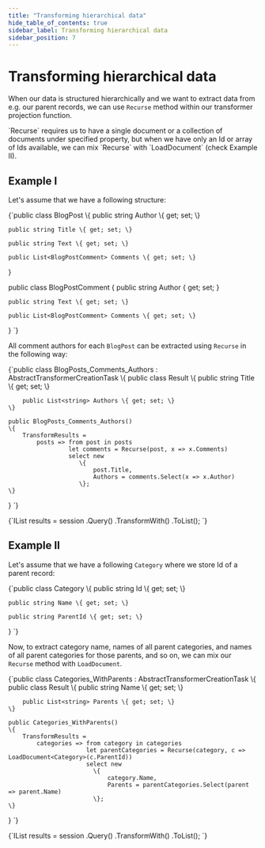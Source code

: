 ```yaml
---
title: "Transforming hierarchical data"
hide_table_of_contents: true
sidebar_label: Transforming hierarchical data
sidebar_position: 7
---
```



# Transforming hierarchical data

When our data is structured hierarchically and we want to extract data from e.g. our parent records, we can use `Recurse` method within our transformer projection function.

<Admonition type="info" title="">
`Recurse` requires us to have a single document or a collection of documents under specified property, but when we have only an Id or array of Ids available, we can mix `Recurse` with `LoadDocument` (check Example II).
</Admonition>

## Example I

Let's assume that we have a following structure:

<TabItem value="transformers_4" label="transformers_4">
<CodeBlock language="csharp">
{`public class BlogPost
\{
	public string Author \{ get; set; \}

	public string Title \{ get; set; \}

	public string Text \{ get; set; \}

	public List<BlogPostComment> Comments \{ get; set; \}
\}

public class BlogPostComment
\{
	public string Author \{ get; set; \}

	public string Text \{ get; set; \}

	public List<BlogPostComment> Comments \{ get; set; \}
\}
`}
</CodeBlock>
</TabItem>

All comment authors for each `BlogPost` can be extracted using `Recurse` in the following way:

<TabItem value="transformers_5" label="transformers_5">
<CodeBlock language="csharp">
{`public class BlogPosts_Comments_Authors : AbstractTransformerCreationTask<BlogPost>
\{
	public class Result
	\{
		public string Title \{ get; set; \}

		public List<string> Authors \{ get; set; \}
	\}

	public BlogPosts_Comments_Authors()
	\{
		TransformResults =
			posts => from post in posts
					 let comments = Recurse(post, x => x.Comments)
					 select new
						\{
							post.Title,
							Authors = comments.Select(x => x.Author)
						\};
	\}
\}
`}
</CodeBlock>
</TabItem>

<TabItem value="transformers_6" label="transformers_6">
<CodeBlock language="csharp">
{`IList<BlogPosts_Comments_Authors.Result> results = session
	.Query<BlogPost>()
	.TransformWith<BlogPosts_Comments_Authors, BlogPosts_Comments_Authors.Result>()
	.ToList();
`}
</CodeBlock>
</TabItem>

## Example II

Let's assume that we have a following `Category` where we store Id of a parent record:

<TabItem value="transformers_1" label="transformers_1">
<CodeBlock language="csharp">
{`public class Category
\{
	public string Id \{ get; set; \}

	public string Name \{ get; set; \}

	public string ParentId \{ get; set; \}
\}
`}
</CodeBlock>
</TabItem>

Now, to extract category name, names of all parent categories, and names of all parent categories for those parents, and so on, we can mix our `Recurse` method with `LoadDocument`.

<TabItem value="transformers_2" label="transformers_2">
<CodeBlock language="csharp">
{`public class Categories_WithParents : AbstractTransformerCreationTask<Category>
\{
	public class Result
	\{
		public string Name \{ get; set; \}

		public List<string> Parents \{ get; set; \}
	\}

	public Categories_WithParents()
	\{
		TransformResults =
			categories => from category in categories
						  let parentCategories = Recurse(category, c => LoadDocument<Category>(c.ParentId))
						  select new
							\{
								category.Name,
								Parents = parentCategories.Select(parent => parent.Name)
							\};
	\}
\}
`}
</CodeBlock>
</TabItem>

<TabItem value="transformers_3" label="transformers_3">
<CodeBlock language="csharp">
{`IList<Categories_WithParents.Result> results = session
	.Query<Category>()
	.TransformWith<Categories_WithParents, Categories_WithParents.Result>()
	.ToList();
`}
</CodeBlock>
</TabItem>

